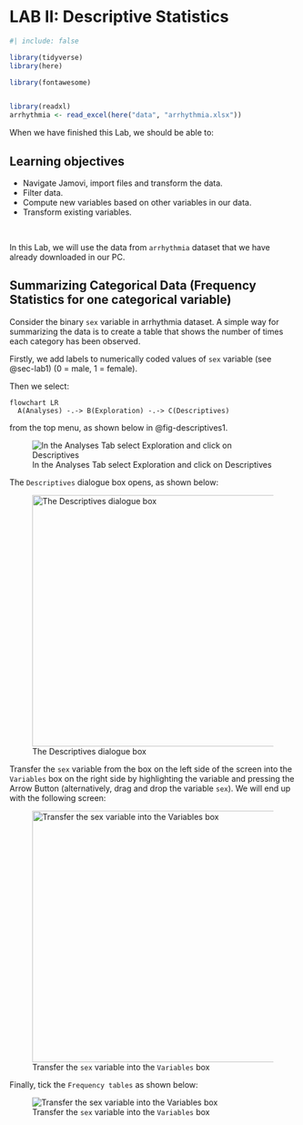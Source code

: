 # LAB II: Descriptive Statistics {#sec-lab2}


```r
#| include: false

library(tidyverse)
library(here)

library(fontawesome)


library(readxl)
arrhythmia <- read_excel(here("data", "arrhythmia.xlsx"))
```

When we have finished this Lab, we should be able to:

::: {.callout-caution icon="false"}
## Learning objectives

-   Navigate Jamovi, import files and transform the data.
-   Filter data.
-   Compute new variables based on other variables in our data.
-   Transform existing variables.
:::

 

In this Lab, we will use the data from `arrhythmia` dataset that we have already downloaded in our PC.




## Summarizing Categorical Data (Frequency Statistics for one categorical variable)

Consider the binary `sex` variable in arrhythmia dataset. A simple way for summarizing the data is to create a table that shows the number of times each category has been observed.

Firstly, we add labels to numerically coded values of `sex` variable (see @sec-lab1) (0 = male, 1 = female). 

Then we select:

```mermaid
flowchart LR
  A(Analyses) -.-> B(Exploration) -.-> C(Descriptives)
```

from the top menu, as shown below in @fig-descriptives1.

![In the Analyses Tab select Exploration and click on Descriptives](images/descriptives1.png){#fig-descriptives1}

The `Descriptives` dialogue box opens, as shown below:

![The Descriptives dialogue box](images/descriptives2.png){#fig-descriptives2 width="500" height="442"}


Transfer the `sex` variable from the box on the left side of the screen into the `Variables` box on the right side by highlighting the variable and pressing the Arrow Button (alternatively, drag and drop the variable `sex`). We will end up with the following screen:

![Transfer the `sex` variable into the `Variables` box](images/descriptives3.png){#fig-descriptives3 width="500" height="442"}

Finally, tick the `Frequency tables` as shown below:

![Transfer the `sex` variable into the `Variables` box](images/descriptives4.png){#fig-descriptives4}






